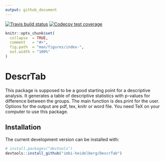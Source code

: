 ```yaml
---
output: github_document
---
```




<!-- badges: start -->
[![Travis build status](https://travis-ci.com/imbi-heidelberg/DescrTab.svg?branch=master)](https://travis-ci.com/imbi-heidelberg/DescrTab)
[![Codecov test coverage](https://codecov.io/gh/imbi-heidelberg/DescrTab/branch/master/graph/badge.svg)](https://codecov.io/gh/imbi-heidelberg/DescrTab?branch=master)
<!-- badges: end -->



```r
knitr::opts_chunk$set(
  collapse  = TRUE,
  comment   = "#>",
  fig.path  = "man/figures/index-",
  out.width = "100%"
)
```





# DescrTab

This package is supposed to be a good starting point for a descriptive analysis. 
It generates a table of descriptive statistics with p-values for difference between the groups. 
The main function is des.print for the user.
Options for the output are pdf, tex, knitr or word file. 
You need TeX on your computer to use this package.


## Installation

The current development version can be installed with:
``` r
# install.packages("devtools")
devtools::install_github("imbi-heidelberg/DescrTab")
```



